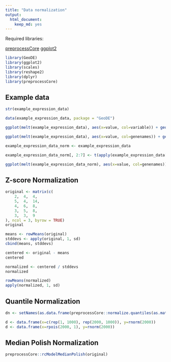 ```yaml
---
title: "Data normalization"
output:
  html_document:
    keep_md: yes
---
```

Required libraries:

[preprocessCore](http://www.bioconductor.org/packages/release/bioc/html/preprocessCore.html)
[ggplot2](http://docs.ggplot2.org/)

```r
library(GeoDE)
library(ggplot2)
library(scales) 
library(reshape2)
library(dplyr)
library(preprocessCore)
```

## Example data

```r
str(example_expression_data)

data(example_expression_data, package = "GeoDE")

ggplot(melt(example_expression_data), aes(x=value, col=variable)) + geom_density() + theme_bw()

ggplot(melt(example_expression_data), aes(x=value, col=genenames)) + geom_density() + theme_bw() + scale_x_log10() + guides(colour=FALSE)

example_expression_data_norm <- example_expression_data

example_expression_data_norm[, 2:7] <- t(apply(example_expression_data[, 2:7], 1, scale))

ggplot(melt(example_expression_data_norm), aes(x=value, col=genenames)) + geom_density() + theme_bw() + guides(colour=FALSE)
```



## Z-score Normalization

```r
original <- matrix(c(
    2,  4,  4,
    5,  4,  14,
    4,  6,  8,
    3,  5,  8,
    3,  3,  9
), ncol = 3, byrow = TRUE)
original
```


```r
means <- rowMeans(original)
stddevs <- apply(original, 1, sd)
cbind(means, stddevs)
```

```r
centered <- original - means
centered
```

```r
normalized <- centered / stddevs
normalized
```

```r
rowMeans(normalized)
apply(normalized, 1, sd)
```


## Quantile Normalization
```r

dn <- setNames(as.data.frame(preprocessCore::normalize.quantiles(as.matrix(d))), c('x', 'y'))

d <- data.frame(x=c(rep(1, 1000), rep(2000, 1000)), y=rnorm(2000))
d <- data.frame(x=rpois(2000, 1), y=rnorm(2000))


```

## Median Polish Normalization
```r
preprocessCore::rcModelMedianPolish(original)
```